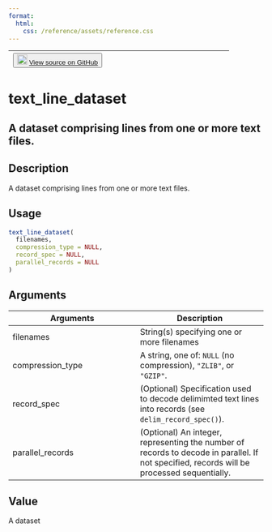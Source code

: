```yaml
---
format:
  html:
    css: /reference/assets/reference.css
---
```


| <button class="button"> ![](/reference/assets/GitHub-Mark-32px.png){width="20"} [View source on GitHub](https://github.com/rstudio/tfdatasets//blob/main/R/text_line_dataset.R#L20) </button> |
|:------------------------------:|:--------------------------------------:|

# text_line_dataset

## A dataset comprising lines from one or more text files.

## Description
A dataset comprising lines from one or more text files. 


## Usage
```r
text_line_dataset( 
  filenames, 
  compression_type = NULL, 
  record_spec = NULL, 
  parallel_records = NULL 
) 
```

## Arguments
|Arguments|Description|
|---|---|
| filenames | String(s) specifying one or more filenames |
| compression_type | A string, one of: `NULL` (no compression), `"ZLIB"`, or `"GZIP"`. |
| record_spec | (Optional) Specification used to decode delimimted text lines into records (see `delim_record_spec()`). |
| parallel_records | (Optional) An integer, representing the number of records to decode in parallel. If not specified, records will be processed sequentially. |



## Value
A dataset 




